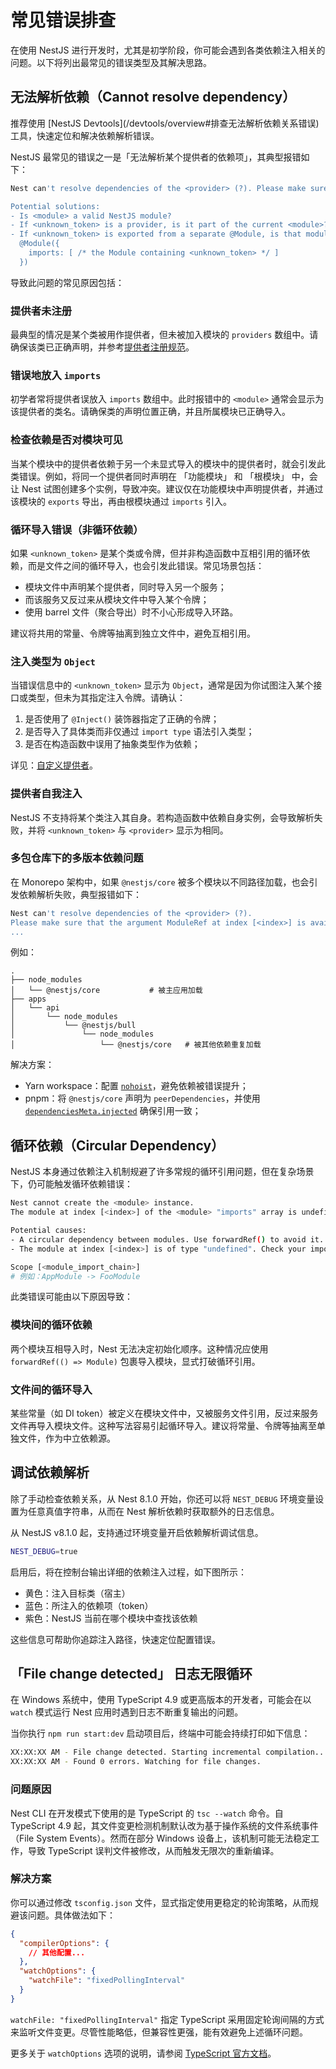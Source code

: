 
# 常见错误排查

在使用 NestJS 进行开发时，尤其是初学阶段，你可能会遇到各类依赖注入相关的问题。以下将列出最常见的错误类型及其解决思路。

## 无法解析依赖（Cannot resolve dependency）

<CalloutInfo>
  推荐使用 [NestJS Devtools](/devtools/overview#排查无法解析依赖关系错误)
  工具，快速定位和解决依赖解析错误。
</CalloutInfo>

NestJS 最常见的错误之一是「无法解析某个提供者的依赖项」，其典型报错如下：

```bash
Nest can't resolve dependencies of the <provider> (?). Please make sure that the argument <unknown_token> at index [<index>] is available in the <module> context.

Potential solutions:
- Is <module> a valid NestJS module?
- If <unknown_token> is a provider, is it part of the current <module>?
- If <unknown_token> is exported from a separate @Module, is that module imported within <module>?
  @Module({
    imports: [ /* the Module containing <unknown_token> */ ]
  })
```

导致此问题的常见原因包括：

### 提供者未注册

最典型的情况是某个类被用作提供者，但未被加入模块的 `providers` 数组中。请确保该类已正确声明，并参考[提供者注册规范](/fundamentals/custom-providers#依赖注入基础)。

### 错误地放入 `imports`

初学者常将提供者误放入 `imports` 数组中。此时报错中的 `<module>` 通常会显示为该提供者的类名。请确保类的声明位置正确，并且所属模块已正确导入。

### 检查依赖是否对模块可见

当某个模块中的提供者依赖于另一个未显式导入的模块中的提供者时，就会引发此类错误。例如，将同一个提供者同时声明在 「功能模块」 和 「根模块」 中，会让 Nest 试图创建多个实例，导致冲突。建议仅在功能模块中声明提供者，并通过该模块的 `exports` 导出，再由根模块通过 `imports` 引入。

### 循环导入错误（非循环依赖）

如果 `<unknown_token>` 是某个类或令牌，但并非构造函数中互相引用的循环依赖，而是文件之间的循环导入，也会引发此错误。常见场景包括：

- 模块文件中声明某个提供者，同时导入另一个服务；
- 而该服务又反过来从模块文件中导入某个令牌；
- 使用 barrel 文件（聚合导出）时不小心形成导入环路。

建议将共用的常量、令牌等抽离到独立文件中，避免互相引用。

### 注入类型为 `Object`

当错误信息中的 `<unknown_token>` 显示为 `Object`，通常是因为你试图注入某个接口或类型，但未为其指定注入令牌。请确认：

1.  是否使用了 `@Inject()` 装饰器指定了正确的令牌；
2.  是否导入了具体类而非仅通过 `import type` 语法引入类型；
3.  是否在构造函数中误用了抽象类型作为依赖；

详见：[自定义提供者](/fundamentals/custom-providers)。

### 提供者自我注入

NestJS 不支持将某个类注入其自身。若构造函数中依赖自身实例，会导致解析失败，并将 `<unknown_token>` 与 `<provider>` 显示为相同。

### 多包仓库下的多版本依赖问题

在 Monorepo 架构中，如果 `@nestjs/core` 被多个模块以不同路径加载，也会引发依赖解析失败，典型报错如下：

```bash
Nest can't resolve dependencies of the <provider> (?).
Please make sure that the argument ModuleRef at index [<index>] is available in the <module> context.
...
```

例如：

```
.
├── node_modules
│   └── @nestjs/core           # 被主应用加载
├── apps
│   └── api
│       └── node_modules
│           └── @nestjs/bull
│               └── node_modules
│                   └── @nestjs/core   # 被其他依赖重复加载
```

解决方案：

- Yarn workspace：配置 [`nohoist`](https://classic.yarnpkg.com/blog/2018/02/15/nohoist)，避免依赖被错误提升；
- pnpm：将 `@nestjs/core` 声明为 `peerDependencies`，并使用 [`dependenciesMeta.injected`](https://pnpm.io/package_json#dependenciesmetainjected) 确保引用一致；

## 循环依赖（Circular Dependency）

NestJS 本身通过依赖注入机制规避了许多常规的循环引用问题，但在复杂场景下，仍可能触发循环依赖错误：

```bash
Nest cannot create the <module> instance.
The module at index [<index>] of the <module> "imports" array is undefined.

Potential causes:
- A circular dependency between modules. Use forwardRef() to avoid it. Read more: https://docs.nestjs.com/fundamentals/circular-dependency
- The module at index [<index>] is of type "undefined". Check your import statements and the type of the module.

Scope [<module_import_chain>]
# 例如：AppModule -> FooModule
```

此类错误可能由以下原因导致：

### 模块间的循环依赖

两个模块互相导入时，Nest 无法决定初始化顺序。这种情况应使用 `forwardRef(() => Module)` 包裹导入模块，显式打破循环引用。

### 文件间的循环导入

某些常量（如 DI token）被定义在模块文件中，又被服务文件引用，反过来服务文件再导入模块文件。这种写法容易引起循环导入。建议将常量、令牌等抽离至单独文件，作为中立依赖源。

## 调试依赖解析

除了手动检查依赖关系，从 Nest 8.1.0 开始，你还可以将 `NEST_DEBUG` 环境变量设置为任意真值字符串，从而在 Nest 解析依赖时获取额外的日志信息。

从 NestJS v8.1.0 起，支持通过环境变量开启依赖解析调试信息。

```bash
NEST_DEBUG=true
```

启用后，将在控制台输出详细的依赖注入过程，如下图所示：

<DocImage src={injectorLogsImage} />

- 黄色：注入目标类（宿主）
- 蓝色：所注入的依赖项（token）
- 紫色：NestJS 当前在哪个模块中查找该依赖

这些信息可帮助你追踪注入路径，快速定位配置错误。

## 「File change detected」 日志无限循环

在 Windows 系统中，使用 TypeScript 4.9 或更高版本的开发者，可能会在以 `watch` 模式运行 Nest 应用时遇到日志不断重复输出的问题。

当你执行 `npm run start:dev` 启动项目后，终端中可能会持续打印如下信息：

```bash
XX:XX:XX AM - File change detected. Starting incremental compilation...
XX:XX:XX AM - Found 0 errors. Watching for file changes.
```

### 问题原因

Nest CLI 在开发模式下使用的是 TypeScript 的 `tsc --watch` 命令。自 TypeScript 4.9 起，其文件变更检测机制默认改为基于操作系统的文件系统事件（File System Events）。然而在部分 Windows 设备上，该机制可能无法稳定工作，导致 TypeScript 误判文件被修改，从而触发无限次的重新编译。

### 解决方案

你可以通过修改 `tsconfig.json` 文件，显式指定使用更稳定的轮询策略，从而规避该问题。具体做法如下：

```json
{
  "compilerOptions": {
    // 其他配置...
  },
  "watchOptions": {
    "watchFile": "fixedPollingInterval"
  }
}
```

`watchFile: "fixedPollingInterval"` 指定 TypeScript 采用固定轮询间隔的方式来监听文件变更。尽管性能略低，但兼容性更强，能有效避免上述循环问题。

更多关于 `watchOptions` 选项的说明，请参阅 [TypeScript 官方文档](https://www.typescriptlang.org/tsconfig#watch-watchDirectory)。
